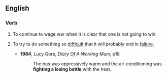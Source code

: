 ==English==

===Verb===
{{head|en|verb}}

# To continue to wage war when it is clear that one is not going to win.
# {{lb|en|idiomatic}}To try to do something so [[difficult]] that it will probably end in [[failure]].
#* '''1984''', Lucy Gore, ''Diary Of A Working Mum'', p18
#*: The bus was oppressively warm and the air-conditioning was '''fighting a losing battle''' with the heat.